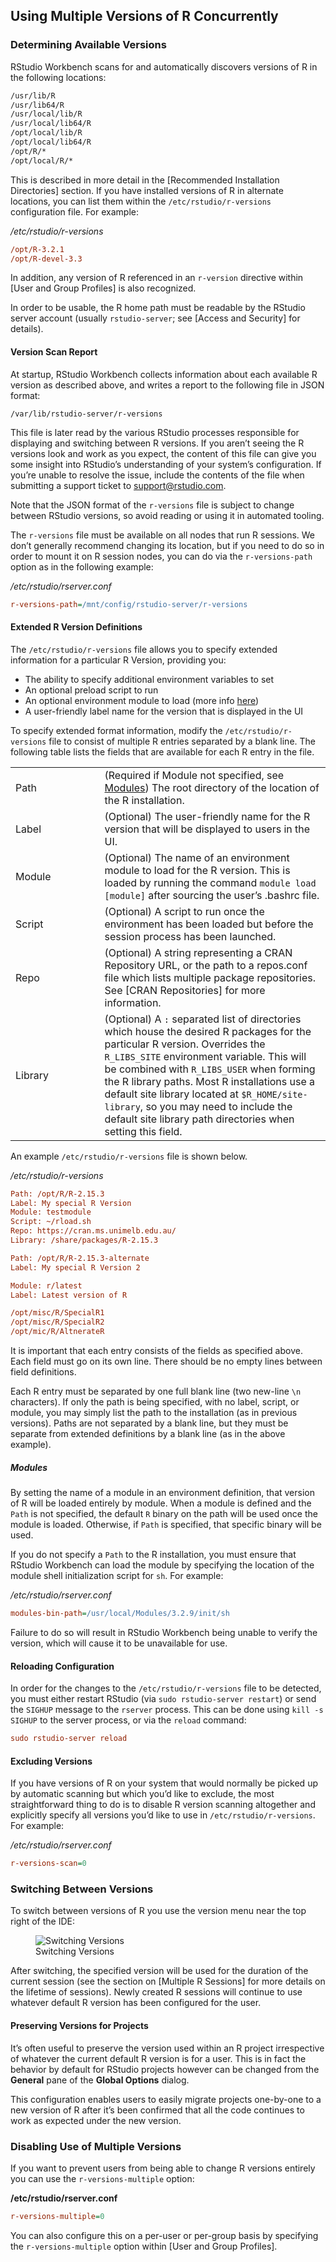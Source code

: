 ## Using Multiple Versions of R Concurrently

### Determining Available Versions

RStudio Workbench scans for and automatically discovers versions of R in the following locations:

```bash
/usr/lib/R
/usr/lib64/R
/usr/local/lib/R
/usr/local/lib64/R
/opt/local/lib/R
/opt/local/lib64/R
/opt/R/*
/opt/local/R/*
```

This is described in more detail in the [Recommended Installation Directories] section. If you have installed versions of R in alternate locations, you can list them within the `/etc/rstudio/r-versions` configuration file. For example:

*/etc/rstudio/r-versions*

```ini
/opt/R-3.2.1
/opt/R-devel-3.3
```

In addition, any version of R referenced in an `r-version` directive within [User and Group Profiles] is also recognized.

In order to be usable, the R home path must be readable by the RStudio server account (usually `rstudio-server`; see [Access and Security] for details).

#### Version Scan Report

At startup, RStudio Workbench collects information about each available R version as described above, and writes a report to the following file in JSON format:

```
/var/lib/rstudio-server/r-versions
```

This file is later read by the various RStudio processes responsible for displaying and switching between R versions.  If you aren't seeing the R versions look and work as you expect, the content of this file can give you some insight into RStudio's understanding of your system's configuration. If you're unable to resolve the issue, include the contents of the file when submitting a support ticket to <support@rstudio.com>.

Note that the JSON format of the `r-versions` file is subject to change between RStudio versions, so avoid reading or using it in automated tooling.

The `r-versions` file must be available on all nodes that run R sessions. We don't generally recommend changing its location, but if you need to do so in order to mount it on R session nodes, you can do via the `r-versions-path` option as in the following example:

*/etc/rstudio/rserver.conf*

```ini
r-versions-path=/mnt/config/rstudio-server/r-versions
```

#### Extended R Version Definitions

The `/etc/rstudio/r-versions` file allows you to specify extended information
for a particular R Version, providing you:

- The ability to specify additional environment variables to set
- An optional preload script to run
- An optional environment module to load (more info [here](https://en.wikipedia.org/wiki/Environment_Modules_(software)))
- A user-friendly label name for the version that is displayed in the UI

To specify extended format information, modify the `/etc/rstudio/r-versions` file to consist of multiple R entries separated by a blank line. The following table lists the fields that are available for each R entry in the file.

|                      |                                                    |
| -------------------- | -------------------------------------------------- |
| Path                 | (Required if Module not specified, see [Modules]) The root directory of the location of the R installation. |
| Label                | (Optional) The user-friendly name for the R version that will be displayed to users in the UI. |
| Module               | (Optional) The name of an environment module to load for the R version. This is loaded by running the command `module load [module]` after sourcing the user's .bashrc file. |
| Script               | (Optional) A script to run once the environment has been loaded but before the session process has been launched. |
| Repo                 | (Optional) A string representing a CRAN Repository URL, or the path to a repos.conf file which lists multiple package repositories. See [CRAN Repositories] for more information. |
| Library              | (Optional) A `:` separated list of directories which house the desired R packages for the particular R version. Overrides the `R_LIBS_SITE` environment variable. This will be combined with `R_LIBS_USER` when forming the R library paths. Most R installations use a default site library located at `$R_HOME/site-library`, so you may need to include the default site library path directories when setting this field. |

An example `/etc/rstudio/r-versions` file is shown below.

*/etc/rstudio/r-versions*

```ini
Path: /opt/R/R-2.15.3
Label: My special R Version
Module: testmodule
Script: ~/rload.sh
Repo: https://cran.ms.unimelb.edu.au/
Library: /share/packages/R-2.15.3

Path: /opt/R/R-2.15.3-alternate
Label: My special R Version 2

Module: r/latest
Label: Latest version of R

/opt/misc/R/SpecialR1
/opt/misc/R/SpecialR2
/opt/mic/R/AltnerateR
```

It is important that each entry consists of the fields as specified above. Each field must go on its own line. There should be no empty lines between field definitions. 

Each R entry must be separated by one full blank line (two new-line `\n` characters). If only the path is being specified, with no label, script, or module, you may simply list the path to the installation (as in previous versions). Paths are not separated by a blank line, but they must be separate from extended definitions by a blank line (as in the above example).

##### Modules

By setting the name of a module in an environment definition, that version of R will be loaded entirely by module. When a module is defined and the `Path` is not specified, the default `R` binary on the path will be used once the module is loaded. Otherwise, if `Path` is specified, that specific binary will be used.

If you do not specify a `Path` to the R installation, you must ensure that RStudio Workbench can load the module by specifying the location of the module shell initialization script for `sh`. For example:

*/etc/rstudio/rserver.conf*

```ini
modules-bin-path=/usr/local/Modules/3.2.9/init/sh
```

Failure to do so will result in RStudio Workbench being unable to verify the version, which will cause it to be unavailable for use.

#### Reloading Configuration

In order for the changes to the `/etc/rstudio/r-versions` file to be detected, you must either restart RStudio (via `sudo rstudio-server restart`) or send the `SIGHUP` message to the `rserver` process. This can be done using `kill -s SIGHUP` to the server process, or via the `reload` command:


```ini
sudo rstudio-server reload
```

#### Excluding Versions

If you have versions of R on your system that would normally be picked up by automatic scanning but which you'd like to exclude, the most straightforward thing to do is to disable R version scanning altogether and explicitly specify all versions you'd like to use in `/etc/rstudio/r-versions`. For example:

*/etc/rstudio/rserver.conf*

```ini
r-versions-scan=0
```

### Switching Between Versions

To switch between versions of R you use the version menu near the top right of the IDE:

![Switching Versions](images/SwitchVersions.png)

After switching, the specified version will be used for the duration of the current session (see the section on [Multiple R Sessions] for more details on the lifetime of sessions). Newly created R sessions will continue to use whatever default R version has been configured for the user.

#### Preserving Versions for Projects

It's often useful to preserve the version used within an R project irrespective of whatever the current default R version is for a user. This is in fact the behavior by default for RStudio projects however can be changed from the **General** pane of the **Global Options** dialog.

This configuration enables users to easily migrate projects one-by-one to a new version of R after it's been confirmed that all the code continues to work as expected under the new version.

### Disabling Use of Multiple Versions

If you want to prevent users from being able to change R versions entirely you can use the `r-versions-multiple` option:

**/etc/rstudio/rserver.conf**

```ini
r-versions-multiple=0
```

You can also configure this on a per-user or per-group basis by specifying the `r-versions-multiple` option within [User and Group Profiles].

